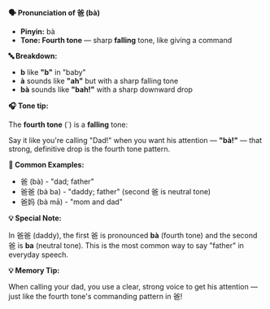 **🗣️ Pronunciation of 爸 (bà)**

- **Pinyin:** bà
- **Tone: Fourth tone** — sharp **falling** tone, like giving a command

**🔤 Breakdown:**

- **b** like **"b"** in "baby"
- **à** sounds like **"ah"** but with a sharp falling tone
- **bà** sounds like **"bah!"** with a sharp downward drop

**🎧 Tone tip:**

The **fourth tone** (`) is a **falling** tone:

Say it like you're calling "Dad!" when you want his attention — **"bà!"** — that strong, definitive
drop is the fourth tone pattern.

**📝 Common Examples:**

- 爸 (bà) - "dad; father"
- 爸爸 (bà ba) - "daddy; father" (second 爸 is neutral tone)
- 爸妈 (bà mā) - "mom and dad"

**💡 Special Note:**

In 爸爸 (daddy), the first 爸 is pronounced **bà** (fourth tone) and the second 爸 is **ba**
(neutral tone). This is the most common way to say "father" in everyday speech.

**💡 Memory Tip:**

When calling your dad, you use a clear, strong voice to get his attention — just like the fourth
tone's commanding pattern in 爸!
